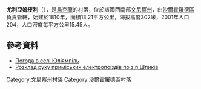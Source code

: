 {{coord|48|43|30|N|28|28|55|E|scale:30000|display=title}}

'''尤利亞姆皮利'''（{{lang-uk|Юліямпіль}}），是[[烏克蘭|烏克蘭]]的村落，位於該國西南部[[文尼察州|文尼察州]]，由[[沙爾霍羅德區|沙爾霍羅德區]]負責管轄，始建於1810年，面積13.21平方公里，海拔高度302米，2001年人口204，人口密度每平方公里15.45人。

==參考資料==
* [http://weather.in.ua/ua/vinnickaja/29314 Погода в селі Юліямпіль] {{Wayback|url=http://weather.in.ua/ua/vinnickaja/29314 |date=20111220081525 }}
* [http://swrailway.gov.ua/timetable/eltrain/?sid=240&lng= Розклад руху приміських електропоїздів по з.п.Шпиків] {{Wayback|url=http://swrailway.gov.ua/timetable/eltrain/?sid=240&lng= |date=20160306083053 }}

[[Category:文尼察州村落|Category:文尼察州村落]]
[[Category:沙爾霍羅德區村落|Category:沙爾霍羅德區村落]]


{{Vinnytsia-geo-stub}}